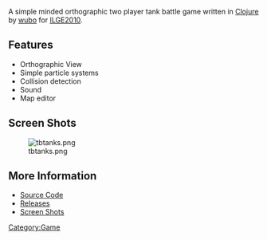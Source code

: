 A simple minded orthographic two player tank battle game written in [[Clojure]] by [[User:Wubo|wubo]] for [[ILGE2010]].

== Features ==

* Orthographic View
* Simple particle systems
* Collision detection
* Sound
* Map editor

== Screen Shots ==

[[File:tbtanks.png]]

== More Information ==

* [http://github.com/netguy204/1MonthLispGame Source Code]
* [http://github.com/netguy204/1MonthLispGame/downloads Releases]
* [http://wiki.github.com/netguy204/1MonthLispGame/ Screen Shots]

[[Category:Game]]